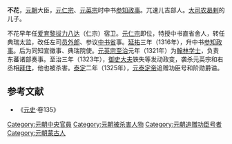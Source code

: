 {{about|元英宗时参知政事'''不花'''|元世祖时丞相'''不花'''|不花 (丞相)|元朝唐兀氏'''不花'''|不花 (唐兀氏)|伊利汗国大臣'''不花'''|不花 (札剌儿氏)|元朝中期太尉'''不花'''|不花 (太尉)}}
'''不花'''，[[元朝|元朝]]大臣，[[元仁宗|元仁宗]]、[[元英宗|元英宗]]时中书[[参知政事|参知政事]]。兀速儿吉部人。[[大司农|大司农]][[曷剌|曷剌]]的儿子。

不花早年任[[爱育黎拔力八达|爱育黎拔力八达]]（仁宗）宿卫。[[元仁宗|元仁宗]]即位，特授中书直省舍人，转任典瑞太监，改任左司[[员外郎|员外郎]]、参议[[中书省|中书省]]事。[[延祐|延祐]]三年（1316年），升中书[[参知政事|参知政事]]。后为同知宣徽事、典瑞院使。[[元英宗|元英宗]][[至治_(元朝)|至治]]元年（1321年）为[[翰林学士|翰林学士]]，负责东蕃诸部奏事。至治三年（1323年），[[御史大夫|御史大夫]]铁失等发动政变，袭杀元英宗和右丞相[[拜住_(元英宗)|拜住]]，他也被杀害。[[泰定_(元朝)|泰定]]二年（1325年），[[元泰定帝|元泰定帝]]追赠功臣号和阶勋爵谥。
==参考文献==
* 《[[元史|元史]]·卷135》

[[Category:元朝中央官員|Category:元朝中央官員]]
[[Category:元朝被杀害人物|Category:元朝被杀害人物]]
[[Category:元朝追赠功臣号者|Category:元朝追赠功臣号者]]
[[Category:元朝蒙古人|Category:元朝蒙古人]]